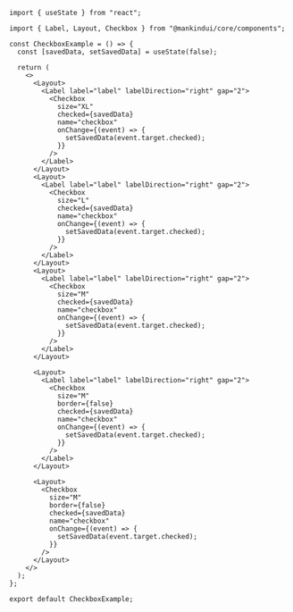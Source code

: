 ```tsx
import { useState } from "react";

import { Label, Layout, Checkbox } from "@mankindui/core/components";

const CheckboxExample = () => {
  const [savedData, setSavedData] = useState(false);

  return (
    <>
      <Layout>
        <Label label="label" labelDirection="right" gap="2">
          <Checkbox
            size="XL"
            checked={savedData}
            name="checkbox"
            onChange={(event) => {
              setSavedData(event.target.checked);
            }}
          />
        </Label>
      </Layout>
      <Layout>
        <Label label="label" labelDirection="right" gap="2">
          <Checkbox
            size="L"
            checked={savedData}
            name="checkbox"
            onChange={(event) => {
              setSavedData(event.target.checked);
            }}
          />
        </Label>
      </Layout>
      <Layout>
        <Label label="label" labelDirection="right" gap="2">
          <Checkbox
            size="M"
            checked={savedData}
            name="checkbox"
            onChange={(event) => {
              setSavedData(event.target.checked);
            }}
          />
        </Label>
      </Layout>

      <Layout>
        <Label label="label" labelDirection="right" gap="2">
          <Checkbox
            size="M"
            border={false}
            checked={savedData}
            name="checkbox"
            onChange={(event) => {
              setSavedData(event.target.checked);
            }}
          />
        </Label>
      </Layout>

      <Layout>
        <Checkbox
          size="M"
          border={false}
          checked={savedData}
          name="checkbox"
          onChange={(event) => {
            setSavedData(event.target.checked);
          }}
        />
      </Layout>
    </>
  );
};

export default CheckboxExample;
```

